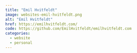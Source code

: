```yaml
---
title: "Emil Hvitfeldt"
image: websites-emil-hvitfeldt.png
alt: "Emil Hvitfeldt"
href: https://emilhvitfeldt.com/
code: https://github.com/EmilHvitfeldt/emilhvitfeldt.com
categories:
  - website
  - personal
---
```

